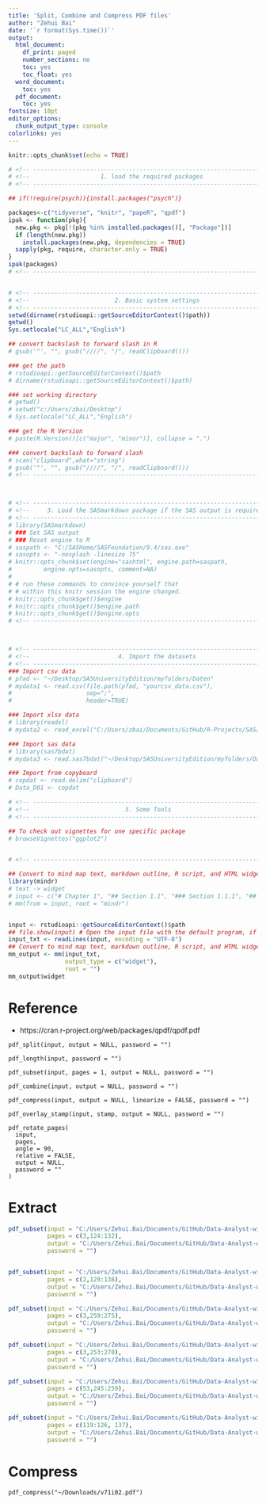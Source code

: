 ```yaml
---
title: 'Split, Combine and Compress PDF files'
author: "Zehui Bai"
date: '`r format(Sys.time())`'
output:
  html_document:
    df_print: paged
    number_sections: no
    toc: yes
    toc_float: yes
  word_document:
    toc: yes
  pdf_document:
    toc: yes
fontsize: 10pt
editor_options:
  chunk_output_type: console
colorlinks: yes
---
```


```r
knitr::opts_chunk$set(echo = TRUE)

# <!-- ---------------------------------------------------------------------- -->
# <!--                    1. load the required packages                       -->
# <!-- ---------------------------------------------------------------------- --> 

## if(!require(psych)){install.packages("psych")}

packages<-c("tidyverse", "knitr", "papeR", "qpdf")
ipak <- function(pkg){
  new.pkg <- pkg[!(pkg %in% installed.packages()[, "Package"])]
  if (length(new.pkg)) 
    install.packages(new.pkg, dependencies = TRUE)
  sapply(pkg, require, character.only = TRUE)
}
ipak(packages)
# <!-- ---------------------------------------------------------------------- --> 


# <!-- ---------------------------------------------------------------------- -->
# <!--                        2. Basic system settings                        -->
# <!-- ---------------------------------------------------------------------- -->
setwd(dirname(rstudioapi::getSourceEditorContext()$path))
getwd()
Sys.setlocale("LC_ALL","English")

## convert backslash to forward slash in R
# gsub('"', "", gsub("////", "/", readClipboard()))

### get the path
# rstudioapi::getSourceEditorContext()$path
# dirname(rstudioapi::getSourceEditorContext()$path)

### set working directory
# getwd()
# setwd("c:/Users/zbai/Desktop")
# Sys.setlocale("LC_ALL","English")

### get the R Version
# paste(R.Version()[c("major", "minor")], collapse = ".")

### convert backslash to forward slash 
# scan("clipboard",what="string")
# gsub('"', "", gsub("////", "/", readClipboard()))
# <!-- ---------------------------------------------------------------------- --> 



# <!-- ---------------------------------------------------------------------- -->
# <!--     3. Load the SASmarkdown package if the SAS output is required      -->
# <!-- ---------------------------------------------------------------------- -->
# library(SASmarkdown)
# ### Set SAS output
# ### Reset engine to R
# saspath <- "C:/SASHome/SASFoundation/9.4/sas.exe"
# sasopts <- "-nosplash -linesize 75"
# knitr::opts_chunk$set(engine="sashtml", engine.path=saspath,
#         engine.opts=sasopts, comment=NA)
# 
# # run these commands to convince yourself that
# # within this knitr session the engine changed.
# knitr::opts_chunk$get()$engine
# knitr::opts_chunk$get()$engine.path
# knitr::opts_chunk$get()$engine.opts
# <!-- ---------------------------------------------------------------------- -->



# <!-- ---------------------------------------------------------------------- -->
# <!--                         4. Import the datasets                         -->
# <!-- ---------------------------------------------------------------------- -->
### Import csv data
# pfad <- "~/Desktop/SASUniversityEdition/myfolders/Daten"
# mydata1 <- read.csv(file.path(pfad, "yourcsv_data.csv"), 
#                     sep=";", 
#                     header=TRUE)   

### Import xlsx data
# library(readxl)
# mydata2 <- read_excel("C:/Users/zbai/Documents/GitHub/R-Projects/SAS/Yimeng/results-text.xlsx")

### Import sas data
# library(sas7bdat)
# mydata3 <- read.sas7bdat("~/Desktop/SASUniversityEdition/myfolders/Daten/uis.sas7bdat")

### Import from copyboard
# copdat <- read.delim("clipboard")
# Data_D01 <- copdat

# <!-- ---------------------------------------------------------------------- -->
# <!--                           5. Some Tools                                -->
# <!-- ---------------------------------------------------------------------- -->

## To check out vignettes for one specific package
# browseVignettes("ggplot2")


# <!-- ---------------------------------------------------------------------- -->
```



```r
## Convert to mind map text, markdown outline, R script, and HTML widget ####
library(mindr)
# text -> widget
# input <- c("# Chapter 1", "## Section 1.1", "### Section 1.1.1", "## Section 1.2", "# Chapter 2")
# mm(from = input, root = "mindr")


input <- rstudioapi::getSourceEditorContext()$path 
## file.show(input) # Open the input file with the default program, if any
input_txt <- readLines(input, encoding = "UTF-8")
## Convert to mind map text, markdown outline, R script, and HTML widget ####
mm_output <- mm(input_txt, 
                output_type = c("widget"),
                root = "")
mm_output$widget
```

# Reference

* https://cran.r-project.org/web/packages/qpdf/qpdf.pdf

```
pdf_split(input, output = NULL, password = "")

pdf_length(input, password = "")

pdf_subset(input, pages = 1, output = NULL, password = "")

pdf_combine(input, output = NULL, password = "")

pdf_compress(input, output = NULL, linearize = FALSE, password = "")

pdf_overlay_stamp(input, stamp, output = NULL, password = "")

pdf_rotate_pages(
  input,
  pages,
  angle = 90,
  relative = FALSE,
  output = NULL,
  password = ""
)

```

# Extract

```r
pdf_subset(input = "C:/Users/Zehui.Bai/Documents/GitHub/Data-Analyst-with-R/qpdf/pdf-input/SOB_vorschau_2022_23.pdf", 
           pages = c(3,124:132), 
           output = "C:/Users/Zehui.Bai/Documents/GitHub/Data-Analyst-with-R/qpdf/pdf-output/Spielplan_2022_23.pdf", 
           password = "")


pdf_subset(input = "C:/Users/Zehui.Bai/Documents/GitHub/Data-Analyst-with-R/qpdf/pdf-input/SOB_vorschau_2021_22.pdf", 
           pages = c(2,129:138), 
           output = "C:/Users/Zehui.Bai/Documents/GitHub/Data-Analyst-with-R/qpdf/pdf-output/Spielplan_2021_22.pdf", 
           password = "")

pdf_subset(input = "C:/Users/Zehui.Bai/Documents/GitHub/Data-Analyst-with-R/qpdf/pdf-input/SOB_vorschau_2020_21.pdf", 
           pages = c(3,259:275), 
           output = "C:/Users/Zehui.Bai/Documents/GitHub/Data-Analyst-with-R/qpdf/pdf-output/Spielplan_2020_21.pdf", 
           password = "")

pdf_subset(input = "C:/Users/Zehui.Bai/Documents/GitHub/Data-Analyst-with-R/qpdf/pdf-input/SOB_vorschau_2019_20.pdf", 
           pages = c(3,253:270), 
           output = "C:/Users/Zehui.Bai/Documents/GitHub/Data-Analyst-with-R/qpdf/pdf-output/Spielplan_2019_20.pdf", 
           password = "")

pdf_subset(input = "C:/Users/Zehui.Bai/Documents/GitHub/Data-Analyst-with-R/qpdf/pdf-input/SOB_vorschau_2018_19.pdf", 
           pages = c(53,245:259),
           output = "C:/Users/Zehui.Bai/Documents/GitHub/Data-Analyst-with-R/qpdf/pdf-output/Spielplan_2018_19.pdf", 
           password = "")

pdf_subset(input = "C:/Users/Zehui.Bai/Documents/GitHub/Data-Analyst-with-R/qpdf/pdf-input/SOB_vorschau_2017_18.pdf", 
           pages = c(119:126, 137), 
           output = "C:/Users/Zehui.Bai/Documents/GitHub/Data-Analyst-with-R/qpdf/pdf-output/Spielplan_2017_18.pdf", 
           password = "")

```


# Compress
 
```
pdf_compress("~/Downloads/v71i02.pdf")
```
